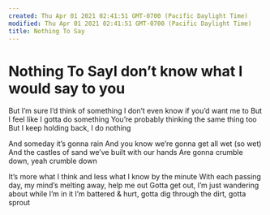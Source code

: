 ```yaml
---
created: Thu Apr 01 2021 02:41:51 GMT-0700 (Pacific Daylight Time)
modified: Thu Apr 01 2021 02:41:51 GMT-0700 (Pacific Daylight Time)
title: Nothing To Say
---
```

# Nothing To SayI don’t know what I would say to you
But I’m sure I’d think of something
I don’t even know if you’d want me to
But I feel like I gotta do something
You’re probably thinking the same thing too
But I keep holding back, I do nothing

And someday it’s gonna rain
And you know we’re gonna get all wet (so wet)
And the castles of sand we’ve built with our hands
Are gonna crumble down, yeah crumble down

It’s more what I think and less what I know by the minute
With each passing day, my mind’s melting away, help me out
Gotta get out, I’m just wandering about while I’m in it
I’m battered & hurt, gotta dig through the dirt, gotta sprout
